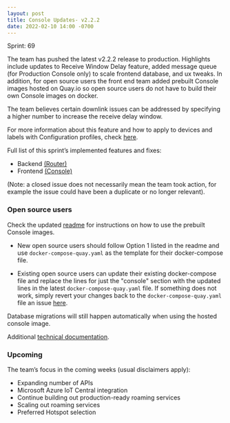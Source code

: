 ```yaml
---
layout: post
title: Console Updates- v2.2.2
date: 2022-02-10 14:00 -0700
---
```


Sprint: 69

The team has pushed the latest v2.2.2 release to production. Highlights include updates to Receive
Window Delay feature, added message queue (for Production Console only) to scale frontend database,
and ux tweaks. In addition, for open source users the front end team added prebuilt Console images
hosted on Quay.io so open source users do not have to build their own Console images on docker.

<!--truncate-->

The team believes certain downlink issues can be addressed by specifying a higher number to increase
the receive delay window.

For more information about this feature and how to apply to devices and labels with Configuration
profiles, check
[here](https://docs.helium.com/use-the-network/console/profiles/#receive-window-delay).

Full list of this sprint’s implemented features and fixes:

- Backend [(Router)](https://github.com/helium/router/milestone/7?closed=1)
- Frontend [(Console)](https://github.com/helium/console/milestone/7?closed=1)

(Note: a closed issue does not necessarily mean the team took action, for example the issue could
have been a duplicate or no longer relevant).

### Open source users

Check the updated [readme](https://github.com/helium/console) for instructions on how to use the
prebuilt Console images.

- New open source users should follow Option 1 listed in the readme and use
  `docker-compose-quay.yaml` as the template for their docker-compose file.

- Existing open source users can update their existing docker-compose file and replace the lines for
  just the "console" section with the updated lines in the latest `docker-compose-quay.yaml` file.
  If something does not work, simply revert your changes back to the `docker-compose-quay.yaml` file
  an issue [here](https://github.com/helium/console/issues).

Database migrations will still happen automatically when using the hosted console image.

Additional
[technical documentation](https://docs.helium.com/use-the-network/run-console/#console-setup).

### Upcoming

The team’s focus in the coming weeks (usual disclaimers apply):

- Expanding number of APIs
- Microsoft Azure IoT Central integration
- Continue building out production-ready roaming services
- Scaling out roaming services
- Preferred Hotspot selection
